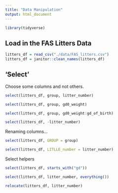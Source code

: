 ```yaml
---
title: "Data Manipulation"
output: html_document
---
```


```r
library(tidyverse)
```

## Load in the FAS Litters Data 

```r
litters_df = read_csv("./data/FAS_litters.csv")
litters_df = janitor::clean_names(litters_df)
```

## 'Select'

Choose some columns and not others.

```r
select(litters_df, group, litter_number)

select(litters_df, group, gd0_weight)

select(litters_df, group, gd0_weight:gd_of_birth)
```

```r
select(litters_df, -litter_number)
```

Renaming columns... 

```r
select(litters_df, GROUP = group)
```

```r
select(litters_df, LITLLE_number = litter_number)

```

Select helpers 

```r
select(litters_df, starts_with("gd"))

```


```r
select(litters_df, litter_number, everything())
```


```r
relocate(litters_df, litter_number)

```


